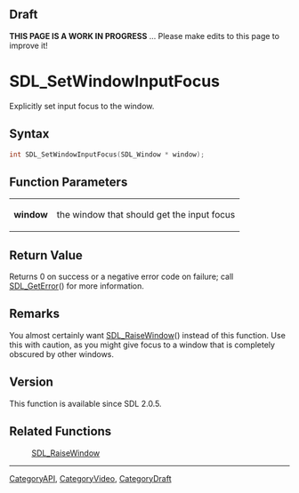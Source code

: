 
== Draft ==


'''THIS PAGE IS A WORK IN PROGRESS''' ... Please make edits to this page to improve it!



<!-- #*^*^*^*^*See https://wiki.libsdl.org/SGFunctions for details on editing this page*^*^*^*^* -->


= SDL_SetWindowInputFocus =

Explicitly set input focus to the window.

== Syntax ==

<syntaxhighlight lang='c'>
int SDL_SetWindowInputFocus(SDL_Window * window);
</syntaxhighlight>

== Function Parameters ==

{|
|'''window'''
|the window that should get the input focus
|}

== Return Value ==

Returns 0 on success or a negative error code on failure; call
[[SDL_GetError]]() for more information.



== Remarks ==

You almost certainly want [[SDL_RaiseWindow]]() instead of this function.
Use this with caution, as you might give focus to a window that is
completely obscured by other windows.

== Version ==

This function is available since SDL 2.0.5.



== Related Functions ==

:[[SDL_RaiseWindow]]

----
[[CategoryAPI]], [[CategoryVideo]], [[CategoryDraft]]
<!-- #See the Style Guide for instructions on editing the footer. -->


